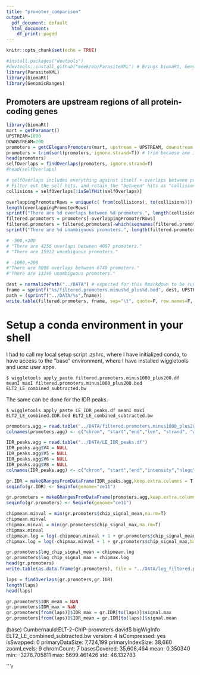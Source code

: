 ```yaml
---
title: "promoter_comparison"
output:
  pdf_document: default
  html_document:
    df_print: paged
---
```


```r
knitr::opts_chunk$set(echo = TRUE)

#install.packages("devtools")
#devtools::install_github("meekrob/ParasiteXML") # Brings biomaRt, GenomicRanges
library(ParasiteXML)
library(biomaRt)
library(GenomicRanges)
```

## Promoters are upstream regions of all protein-coding genes

```r
library(biomaRt)
mart = getParamart()
UPSTREAM=1000
DOWNSTREAM=200
promoters = getCElegansPromoters(mart, upstream = UPSTREAM, downstream = DOWNSTREAM) 
promoters = trim(sort(promoters, ignore.strand=T)) # trim because one interval is chrIV:-359-840 at -1000/+200
head(promoters)
selfOverlaps = findOverlaps(promoters, ignore.strand=T)
#head(selfOverlaps)

# selfOverlaps includes everything against itself + overlaps between promoters
# Filter out the self hits, and retain the "between" hits as "collisions".
collisions = selfOverlaps[!isSelfHit(selfOverlaps)]

overlappingPromoterRows = unique(c( from(collisions), to(collisions)))
length(overlappingPromoterRows)
sprintf("There are %d overlaps between %d promoters.", length(collisions), length(overlappingPromoterRows))
filtered.promoters = promoters[-overlappingPromoterRows]
filtered.promoters = filtered.promoters[-which(seqnames(filtered.promoters) == 'chrM')]
sprintf("There are %d unambiguous promoters.", length(filtered.promoters))

# -500,+200
# "There are 4256 overlaps between 4067 promoters."
# "There are 15922 unambiguous promoters."

# -1000,+200
#"There are 8008 overlaps between 6749 promoters."
#"There are 13246 unambiguous promoters."

```

```r
dest = normalizePath("../DATA") # expected for this Rmarkdown to be run in David or another user directory
fname = sprintf("%s/filtered.promoters.minus%d_plus%d.bed", dest, UPSTREAM, DOWNSTREAM)
path = (sprintf("../DATA/%s",fname))
write.table(filtered.promoters, fname, sep="\t", quote=F, row.names=F, col.names=F)
```

# Setup a conda environment in your shell
I had to call my local setup script .zshrc, where I have initialized conda,
to have access to the "base" environment, where I have installed wiggletools and ucsc user apps.

`$ wiggletools apply_paste filtered.promoters.minus1000_plus200.df meanI maxI filtered.promoters.minus1000_plus200.bed ELT2_LE_combined_subtracted.bw`

The same can be done for the IDR peaks.

`$ wiggletools apply_paste LE_IDR_peaks.df meanI maxI ELT2_LE_combined.IDR.bed ELT2_LE_combined_subtracted.bw`
```r
promoters.agg = read.table("../DATA/filtered.promoters.minus1000_plus200.df")
colnames(promoters.agg) <- c("chrom", "start","end","len", "strand", "wbps_gene_id", "gene_name", "chip_signal_mean", "chip_signal_max")

IDR_peaks.agg = read.table("../DATA/LE_IDR_peaks.df")
IDR_peaks.agg$V4 = NULL
IDR_peaks.agg$V5 = NULL
IDR_peaks.agg$V6 = NULL
IDR_peaks.agg$V8 = NULL
colnames(IDR_peaks.agg) <- c("chrom", "start","end","intensity","nlogq","offset","signal.mean","signal.max")

gr.IDR = makeGRangesFromDataFrame(IDR_peaks.agg,keep.extra.columns = T)
seqinfo(gr.IDR) <- Seqinfo(genome="ce11")

gr.promoters = makeGRangesFromDataFrame(promoters.agg,keep.extra.columns = T)
seqinfo(gr.promoters) <- Seqinfo(genome="ce11")
```

```r
chipmean.minval = min(gr.promoters$chip_signal_mean,na.rm=T)
chipmean.minval
chipmax.minval = min(gr.promoters$chip_signal_max,na.rm=T)
chipmax.minval
chipmean.log = log(-chipmean.minval + 1 + gr.promoters$chip_signal_mean,base=2)
chipmax.log = log(-chipmax.minval + 1 + gr.promoters$chip_signal_max,base=2)

gr.promoters$log_chip_signal_mean = chipmean.log
gr.promoters$log_chip_signal_max = chipmax.log
head(gr.promoters)
write.table(as.data.frame(gr.promoters), file = "../DATA/log_filtered.promoters.minus1000_plus200.df",quote=F, row.names=F,sep="\t")
```

```r
laps = findOverlaps(gr.promoters,gr.IDR)
length(laps)
head(laps)

gr.promoters$IDR_mean = NaN
gr.promoters$IDR_max = NaN
gr.promoters[from(laps)]$IDR_max = gr.IDR[to(laps)]$signal.max
gr.promoters[from(laps)]$IDR_mean = gr.IDR[to(laps)]$signal.mean
```

(base) Cumbernauld:ELT-2-ChIP-promoters david$ bigWigInfo ELT2_LE_combined_subtracted.bw 
version: 4
isCompressed: yes
isSwapped: 0
primaryDataSize: 7,724,199
primaryIndexSize: 38,660
zoomLevels: 9
chromCount: 7
basesCovered: 35,608,464
mean: 0.350340
min: -3276.705811
max: 5699.461426
std: 46.132783

```r

